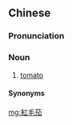 {{also|红毛茄}}
==Chinese==
{{zh-forms|s=红毛茄|red-haired; foreign; [[ang moh]]|type=21}}

===Pronunciation===
{{zh-pron
|mn=âng-mô͘-kiô
|mn-t=ang5 mo5 gio5
|cat=n
}}

===Noun===
{{zh-noun}}

# {{lb|zh|Singapore|&|Malaysia|_|Min Nan}} [[tomato]]

====Synonyms====
{{zh-dial|番茄}}

[[mg:紅毛茄]]